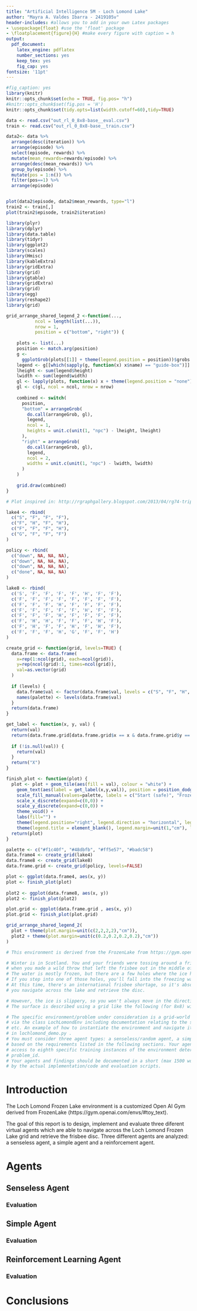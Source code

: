 ```yaml
---
title: "Artificial Intelligence 5M - Loch Lomond Lake"
author: "Mayra A. Valdes Ibarra - 2419105v"
header-includes: #allows you to add in your own Latex packages
- \usepackage{float} #use the 'float' package
- \floatplacement{figure}{H} #make every figure with caption = h    
output:
  pdf_document:
    latex_engine: pdflatex
    number_sections: yes
    keep_tex: yes
    fig_cap: yes
fontsize: '11pt'
---
```


```r
#fig_caption: yes
library(knitr)
knitr::opts_chunk$set(echo = TRUE, fig.pos= "h")
#knitr::opts_chunk$set(fig.pos = 'H')
knitr::opts_chunk$set(tidy.opts=list(width.cutoff=60),tidy=TRUE)

data <- read.csv("out_rl_0_8x8-base__eval.csv")
train <- read.csv("out_rl_0_8x8-base__train.csv")

data2<- data %>%
  arrange(desc(iteration)) %>%
  arrange(episode) %>%
  select(episode, rewards) %>%
  mutate(mean_rewards=rewards/episode) %>%
  arrange(desc(mean_rewards)) %>%
  group_by(episode) %>%
  mutate(pos = 1:n()) %>%
  filter(pos==1) %>%
  arrange(episode)


plot(data2$episode, data2$mean_rewards, type="l")
train2 <- train[,]
plot(train2$episode, train2$iteration)
```


```r
library(plyr)
library(dplyr)
library(data.table)
library(tidyr)
library(ggplot2)
library(scales)
library(Hmisc)
library(kableExtra)
library(gridExtra)
library(grid)
library(gtable)
library(gridExtra)
library(grid)
library(egg)
library(reshape2)
library(grid)

grid_arrange_shared_legend_2 <-function(...,
           ncol = length(list(...)),
           nrow = 1,
           position = c("bottom", "right")) {
    
    plots <- list(...)
    position <- match.arg(position)
    g <-
      ggplotGrob(plots[[1]] + theme(legend.position = position))$grobs
    legend <- g[[which(sapply(g, function(x) x$name) == "guide-box")]]
    lheight <- sum(legend$height)
    lwidth <- sum(legend$width)
    gl <- lapply(plots, function(x) x + theme(legend.position = "none"))
    gl <- c(gl, ncol = ncol, nrow = nrow)
    
    combined <- switch(
      position,
      "bottom" = arrangeGrob(
        do.call(arrangeGrob, gl),
        legend,
        ncol = 1,
        heights = unit.c(unit(1, "npc") - lheight, lheight)
      ),
      "right" = arrangeGrob(
        do.call(arrangeGrob, gl),
        legend,
        ncol = 2,
        widths = unit.c(unit(1, "npc") - lwidth, lwidth)
      )
    )
    
    grid.draw(combined)
}

```

```r
# Plot inspired in: http://rgraphgallery.blogspot.com/2013/04/rg74-triple-three-heatmap-plot-one.html

lake4 <- rbind(
  c("S", "F", "F", "F"),
  c("F", "H", "F", "H"),
  c("F", "F", "F", "H"),
  c("G", "F", "F", "F")
)

policy <- rbind(
  c("down", NA, NA, NA),
  c("down", NA, NA, NA),
  c("down", NA, NA, NA),
  c("done", NA, NA, NA)
)

lake8 <- rbind(
  c('S', 'F', 'F', 'F', 'F', 'H', 'F', 'F'),
  c('F', 'F', 'F', 'F', 'F', 'F', 'F', 'F'),
  c('F', 'F', 'F', 'H', 'F', 'F', 'F', 'F'),
  c('F', 'F', 'F', 'F', 'F', 'H', 'F', 'F'),
  c('F', 'F', 'F', 'H', 'F', 'F', 'F', 'F'),
  c('F', 'H', 'H', 'F', 'F', 'F', 'H', 'F'),
  c('F', 'H', 'F', 'F', 'H', 'F', 'H', 'F'),
  c('F', 'F', 'F', 'H', 'G', 'F', 'F', 'H')
)

create_grid <- function(grid, levels=TRUE) {
  data.frame <- data.frame(
    x=rep(1:ncol(grid), each=ncol(grid)),
    y=rep(ncol(grid):1, times=ncol(grid)),
    val=as.vector(grid)
  )
  
  if (levels) {
    data.frame$val <- factor(data.frame$val, levels = c("S", "F", "H", "G"), ordered=TRUE)
    names(palette) <- levels(data.frame$val)
  }
  return(data.frame)
}

get_label <- function(x, y, val) {
  return(val)
  return(data.frame.grid[data.frame.grid$x == x & data.frame.grid$y == y, "val"])
  
  if (!is.null(val)) {
    return(val)
  }
  return("X")
}

finish_plot <- function(plot) {
  plot <- plot + geom_tile(aes(fill = val), colour = "white") + 
    geom_text(aes(label = get_label(x,y,val)), position = position_dodge(width=0.9), size=5) +
    scale_fill_manual(values=palette, labels = c("Start (safe)", "Frozen (safe)", "Hole", "Goal")) + 
    scale_x_discrete(expand=c(0,0)) +
    scale_y_discrete(expand=c(0,0)) +
    theme_void() +
    labs(fill="") +
    theme(legend.position="right", legend.direction = "horizontal", legend.box = "vertical")
    theme(legend.title = element_blank(), legend.margin=unit(1,"cm"), legend.text=element_text(size=23))
  return(plot)
}

palette <- c("#f1c40f", "#48dbfb", "#ff5e57", "#badc58")
data.frame4 <- create_grid(lake4)
data.frame8 <- create_grid(lake8)
data.frame.grid <- create_grid(policy, levels=FALSE)

plot <- ggplot(data.frame4, aes(x, y))
plot <- finish_plot(plot)
  
plot2 <- ggplot(data.frame8, aes(x, y))
plot2 <- finish_plot(plot2)

plot.grid <- ggplot(data.frame.grid , aes(x, y))
plot.grid <- finish_plot(plot.grid)

grid_arrange_shared_legend_2(
  plot + theme(plot.margin=unit(c(2,2,2,2),"cm")),
  plot2 + theme(plot.margin=unit(c(0.2,0.2,0.2,0.2),"cm"))
)

```

```r
# This environment is derived from the FrozenLake from https://gym.openai.com/envs/#toy_text

# Winter is in Scotland. You and your friends were tossing around a frisbee at Loch Lomond
# when you made a wild throw that left the frisbee out in the middle of the lake.
# The water is mostly frozen, but there are a few holes where the ice has melted.
# If you step into one of those holes, you'll fall into the freezing water.
# At this time, there's an international frisbee shortage, so it's absolutely imperative that
# you navigate across the lake and retrieve the disc.

# However, the ice is slippery, so you won't always move in the direction you intend.
# The surface is described using a grid like the following (for 8x8) with a unknown `problem_id`:

# The specific environment/problem under consideration is a grid-world with a starting position (S), obstacles # (H) and a final goal (G). The task is to get from S to G. The environment is defined in uofgsocsai.py
# via the class LochLomondEnv including documentation relating to the setting, specific states, parameters
# etc. An example of how to instantiate the environment and navigate it using random actions is provided
# in lochlomond_demo.py .
# You must consider three agent types: a senseless/random agent, a simple agent and a reinforcement agent
# based on the requirements listed in the following sections. Your agents will be tested against other instances of the same problem type, i.e., you can not (successfully) hard-code the solution. You will have
# access to eighth specific training instances of the environment determined by the value of a single variable
# problem_id.
# Your agents and findings should be documented in a short (max 1500 word) technical report accompanied
# by the actual implementation/code and evaluation scripts.

```

# Introduction
The Loch Lomond Frozen Lake environment is a customized Open AI Gym derived from FrozenLake (https://gym.openai.com/envs/#toy_text).

The goal of this report is to design, implement and evaluate three diferent virtual agents which are able to navigate across the Loch Lomond Frozen Lake grid and retrieve the frisbee disc. Three different agents are analyzed: a senseless agent, a simple agent and a reinforcement agent. 

# Agents
## Senseless Agent
### Evaluation
## Simple Agent
### Evaluation
## Reinforcement Learning Agent
### Evaluation

# Conclusions {#sec:con}

[^1]: Russell, Stuart J, and Peter Norvig. *Artificial Intelligence: A Modern Approach*. Englewood Cliffs, N.J: Prentice Hall, 1995. Print.